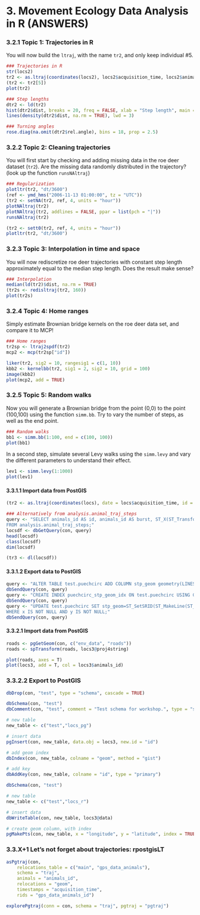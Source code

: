# 3. Movement Ecology Data Analysis in R (ANSWERS)


### 3.2.1 Topic 1: Trajectories in R

You will now build the `ltraj`, with the name `tr2`, and only keep
individual #5. 

```r
### Trajectories in R
str(locs2)
tr2 <- as.ltraj(coordinates(locs2), locs2$acquisition_time, locs2$animals_id)
(tr2 <- tr2[5])
plot(tr2)
```

```r
### Step lengths
dtr2 <- ld(tr2)
hist(dtr2$dist, breaks = 20, freq = FALSE, xlab = "Step length", main = "Histogram of roe deer step lengths")
lines(density(dtr2$dist, na.rm = TRUE), lwd = 3)

### Turning angles
rose.diag(na.omit(dtr2$rel.angle), bins = 18, prop = 2.5)
```


### 3.2.2 Topic 2: Cleaning trajectories

You will first start by checking and adding missing data in the roe
deer dataset (`tr2`). Are the missing data randomly distributed in the
trajectory? (look up the function `runsNAltraj`)

```r
### Regularization
plotltr(tr2, "dt/3600")
(ref <- ymd_hms("2006-11-13 01:00:00", tz = "UTC"))
(tr2 <- setNA(tr2, ref, 4, units = "hour"))
plotNAltraj(tr2)
plotNAltraj(tr2, addlines = FALSE, ppar = list(pch = "|"))
runsNAltraj(tr2)

(tr2 <- sett0(tr2, ref, 4, units = "hour"))
plotltr(tr2, "dt/3600")
```


### 3.2.3 Topic 3: Interpolation in time and space 

You will now rediscretize roe deer trajectories with constant step
length approximately equal to the median step length. Does the result
make sense?

```r
### Interpolation
median(ld(tr2)$dist, na.rm = TRUE)
(tr2s <- redisltraj(tr2, 160))
plot(tr2s)
```


### 3.2.4 Topic 4: Home ranges

Simply estimate Brownian bridge kernels on the roe deer data set, and
compare it to MCP!

```r
### Home ranges
tr2sp <- ltraj2spdf(tr2)
mcp2 <- mcp(tr2sp["id"])

liker(tr2, sig2 = 10, rangesig1 = c(1, 10))
kbb2 <- kernelbb(tr2, sig1 = 2, sig2 = 10, grid = 100)
image(kbb2)
plot(mcp2, add = TRUE)
```


### 3.2.5 Topic 5: Random walks

Now you will generate a Brownian bridge from the point (0,0) to the
point (100,100) using the function `simm.bb`. Try to vary the number
of steps, as well as the end point.

```r
### Random walks
bb1 <- simm.bb(1:100, end = c(100, 100))
plot(bb1)
```

In a second step, simulate several Levy walks using the `simm.levy`
and vary the different parameters to understand their effect.

```r
lev1 <- simm.levy(1:1000)
plot(lev1)
```


#### 3.3.1.1 Import data from PostGIS

```r
(tr2 <- as.ltraj(coordinates(locs), date = locs$acquisition_time, id = locs$animals_id))

### Alternatively from analysis.animal_traj_steps
query <- "SELECT animals_id AS id, animals_id AS burst, ST_X(ST_Transform(ST_StartPoint(geom), 32632)) AS x, ST_Y(ST_Transform(ST_StartPoint(geom), 32632)) AS y, acquisition_time AS date, d_x AS dx, d_y AS dy, dt_s AS dt, dist_m AS dist, r2n AS R2n, absolute_angle AS \"abs.angle\", relative_angle AS \"rel.angle\"
FROM analysis.animal_traj_steps;"
locsdf <- dbGetQuery(con, query)
head(locsdf)
class(locsdf)
dim(locsdf)

(tr3 <- dl(locsdf))
```


#### 3.3.1.2 Export data to PostGIS

```r
query <- "ALTER TABLE test.puechcirc ADD COLUMN stp_geom geometry(LINESTRING, 32632);"
dbSendQuery(con, query)
query <- "CREATE INDEX puechcirc_stp_geom_idx ON test.puechcirc USING GIST (stp_geom);"
dbSendQuery(con, query)
query <- "UPDATE test.puechcirc SET stp_geom=ST_SetSRID(ST_MakeLine(ST_MakePoint(x, y), ST_MakePoint(x + dx, y + dy)), 32632)
WHERE x IS NOT NULL AND y IS NOT NULL;"
dbSendQuery(con, query)
```


#### 3.3.2.1 Import data from PostGIS


```r
roads <- pgGetGeom(con, c("env_data", "roads"))
roads <- spTransform(roads, locs3@proj4string)

plot(roads, axes = T)
plot(locs3, add = T, col = locs3$animals_id)
```

### 3.3.2.2 Export to PostGIS

```r
dbDrop(con, "test", type = "schema", cascade = TRUE)

dbSchema(con, "test")
dbComment(con, "test", comment = "Test schema for workshop.", type = "schema")

# new table
new_table <- c("test","locs_pg")

# insert data
pgInsert(con, new_table, data.obj = locs3, new.id = "id")

# add geom index
dbIndex(con, new_table, colname = "geom", method = "gist")

# add key
dbAddKey(con, new_table, colname = "id", type = "primary")
```

```r
dbSchema(con, "test")

# new table
new_table <- c("test","locs_r")

# insert data
dbWriteTable(con, new_table, locs3@data)

# create geom column, with index
pgMakePts(con, new_table, x = "longitude", y = "latitude", index = TRUE, srid = 4326)
```


### 3.3.X+1 Let's not forget about trajectories: rpostgisLT


```r
asPgtraj(con,
    relocations_table = c("main", "gps_data_animals"),
    schema = "traj",    
    animals = "animals_id",
    relocations = "geom",
    timestamps = "acquisition_time",
    rids = "gps_data_animals_id")
```

```r
explorePgtraj(conn = con, schema = "traj", pgtraj = "pgtraj")
```

